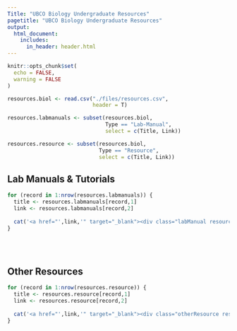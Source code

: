 ```yaml
---
Title: "UBCO Biology Undergraduate Resources"
pagetitle: "UBCO Biology Undergraduate Resources"
output:
  html_document:
    includes:
      in_header: header.html
---
```


```r
knitr::opts_chunk$set(
  echo = FALSE,
  warning = FALSE
)
```


```r
resources.biol <- read.csv("./files/resources.csv",
                           header = T)

resources.labmanuals <- subset(resources.biol,
                               Type == "Lab-Manual",
                               select = c(Title, Link))

resources.resource <- subset(resources.biol,
                             Type == "Resource",
                             select = c(Title, Link))
```

## Lab Manuals & Tutorials

```r
for (record in 1:nrow(resources.labmanuals)) {
  title <- resources.labmanuals[record,1]
  link <- resources.labmanuals[record,2]
  
  cat('<a href="',link,'" target="_blank"><div class="labManual resource">',title,'</div></a>')
}
```

<br /><br />

## Other Resources

```r
for (record in 1:nrow(resources.resource)) {
  title <- resources.resource[record,1]
  link <- resources.resource[record,2]
  
  cat('<a href="',link,'" target="_blank"><div class="otherResource resource">',title,'</div></a>')
}
```